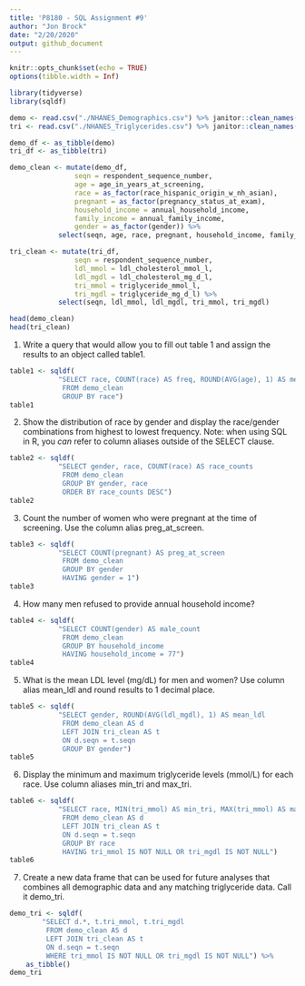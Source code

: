 ```yaml
---
title: 'P8180 - SQL Assignment #9'
author: "Jon Brock"
date: "2/20/2020"
output: github_document
---
```


```r
knitr::opts_chunk$set(echo = TRUE)
options(tibble.width = Inf)
```

```r
library(tidyverse)
library(sqldf)
```

```r
demo <- read.csv("./NHANES_Demographics.csv") %>% janitor::clean_names()
tri <- read.csv("./NHANES_Triglycerides.csv") %>% janitor::clean_names()
```

```r
demo_df <- as_tibble(demo)
tri_df <- as_tibble(tri)
```

```r
demo_clean <- mutate(demo_df,
                seqn = respondent_sequence_number,
                age = age_in_years_at_screening,
                race = as_factor(race_hispanic_origin_w_nh_asian),
                pregnant = as_factor(pregnancy_status_at_exam),
                household_income = annual_household_income,
                family_income = annual_family_income,
                gender = as_factor(gender)) %>% 
            select(seqn, age, race, pregnant, household_income, family_income, gender)

tri_clean <- mutate(tri_df,
                seqn = respondent_sequence_number,
                ldl_mmol = ldl_cholesterol_mmol_l,
                ldl_mgdl = ldl_cholesterol_mg_d_l,
                tri_mmol = triglyceride_mmol_l,
                tri_mgdl = triglyceride_mg_d_l) %>% 
            select(seqn, ldl_mmol, ldl_mgdl, tri_mmol, tri_mgdl)

head(demo_clean)
head(tri_clean)
```

1. Write a query that would allow you to fill out table 1 and assign the results to an object called table1.

```r
table1 <- sqldf(
            "SELECT race, COUNT(race) AS freq, ROUND(AVG(age), 1) AS mean_age
             FROM demo_clean
             GROUP BY race")
table1
```

2. Show the distribution of race by gender and display the race/gender combinations from highest to lowest frequency.  Note: when using SQL in R, you *can* refer to column aliases outside of the SELECT clause.

```r
table2 <- sqldf(
            "SELECT gender, race, COUNT(race) AS race_counts
             FROM demo_clean
             GROUP BY gender, race
             ORDER BY race_counts DESC")
table2
```

3. Count the number of women who were pregnant at the time of screening. Use the column alias preg_at_screen.

```r
table3 <- sqldf(
            "SELECT COUNT(pregnant) AS preg_at_screen
             FROM demo_clean
             GROUP BY gender
             HAVING gender = 1")
table3
```

4. How many men refused to provide annual household income?

```r
table4 <- sqldf(
            "SELECT COUNT(gender) AS male_count
             FROM demo_clean
             GROUP BY household_income
             HAVING household_income = 77")
table4
```

5. What is the mean LDL level (mg/dL) for men and women? Use column alias mean_ldl and round results to 1 decimal place.

```r
table5 <- sqldf(
            "SELECT gender, ROUND(AVG(ldl_mgdl), 1) AS mean_ldl
             FROM demo_clean AS d
             LEFT JOIN tri_clean AS t
             ON d.seqn = t.seqn
             GROUP BY gender")
table5
```

6. Display the minimum and maximum triglyceride levels (mmol/L) for each race. Use column aliases min_tri and max_tri.

```r
table6 <- sqldf(
            "SELECT race, MIN(tri_mmol) AS min_tri, MAX(tri_mmol) AS max_tri
             FROM demo_clean AS d
             LEFT JOIN tri_clean AS t
             ON d.seqn = t.seqn
             GROUP BY race
             HAVING tri_mmol IS NOT NULL OR tri_mgdl IS NOT NULL")
table6
```

7. Create a new data frame that can be used for future analyses that combines all demographic data and any matching triglyceride data. Call it demo_tri.

```r
demo_tri <- sqldf(
        "SELECT d.*, t.tri_mmol, t.tri_mgdl
         FROM demo_clean AS d
         LEFT JOIN tri_clean AS t
         ON d.seqn = t.seqn
         WHERE tri_mmol IS NOT NULL OR tri_mgdl IS NOT NULL") %>% 
    as_tibble()
demo_tri
```